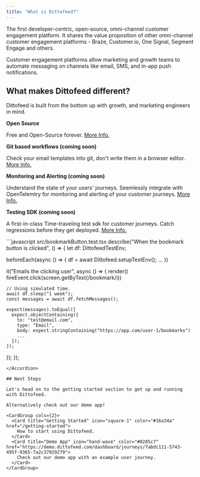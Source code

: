 ```yaml
---
title: "What is Dittofeed?"
---
```


The first developer-centric, open-source, omni-channel customer engagement platform. It shares the value proposition of other omni-channel customer engagement platforms - Braze, Customer.io, One Signal, Segment Engage and others.

Customer engagement platforms allow marketing and growth teams to automate messaging on channels like email, SMS, and in-app push notifications.

## What makes Dittofeed different?

Dittofeed is built from the bottom up with growth, and marketing engineers in mind.

**Open Source** 

Free and Open-Source forever. [More Info.](/guide/license)

**Git based workflows (coming soon)**

Check your email templates into git, don't write them in a browser editor. [More Info.](/guide/git-workflows)


<Accordion title="Git workflows demo.">
  <Snippet file="git-workflows-demo.mdx" />
</Accordion>

**Monitoring and Alerting (coming soon)**

Understand the state of your users' journeys. Seemlessly integrate with OpenTelemtry for monitoring and alerting of your customer journeys. [More Info.](/guide/monitoring-alerting)

**Testing SDK (coming soon)**

A first-in-class Time-traveling test sdk for customer journeys. Catch regressions before they get deployed. [More Info.](/guide/testing)

<Accordion title="Test Example.">
```javascript src/bookmarkButton.test.tsx
describe("When the bookmark button is clicked", () => {
  let df: DittofeedTestEnv;

  beforeEach(async () => {
    df = await Dittofeed.setupTestEnv();
    ...
  })

  it("Emails the clicking user", async () => {
    render(<BookmarkButton/>)
    fireEvent.click(screen.getByText(/bookmark/i))

    // Using simulated time.
    await df.sleep("1 week");
    const messages = await df.fetchMessages();

    expect(messages).toEqual([
      expect.objectContaining({
        to: "test@email.com",
        type: "Email",
        body: expect.stringContaining("https://app.com/user-1/bookmarks")
        ...
      });
    ]);
  });
});
```
</Accordion>

## Next Steps

Let's head on to the getting started section to get up and running with Dittofeed.

Alternatively check out our demo app!

<CardGroup cols={2}>
  <Card title="Getting Started" icon="square-1" color="#16a34a" href="/getting-started">
    How to start using Dittofeed.
  </Card>
  <Card title="Demo App" icon="hand-wave" color="#0285c7" href="https://demo.dittofeed.com/dashboard/journeys/7abdc111-5743-495f-9365-7a2c37929279">
    Check out our demo app with an example user journey.
  </Card>
</CardGroup>
